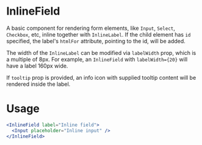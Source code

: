 
# InlineField

A basic component for rendering form elements, like `Input`, `Select`, `Checkbox`, etc, inline together with `InlineLabel`. If the child element has `id` specified, the label's `htmlFor` attribute, pointing to the id, will be added.

The width of the `InlineLabel` can be modified via `labelWidth` prop, which is a multiple of 8px. For example, an `InlineField` with `labelWidth={20}` will have a label 160px wide.

If `tooltip` prop is provided, an info icon with supplied tooltip content will be rendered inside the label.

# Usage

```jsx
<InlineField label="Inline field">
  <Input placeholder="Inline input" />
</InlineField>
```

<ArgsTypes of={InlineField} />
